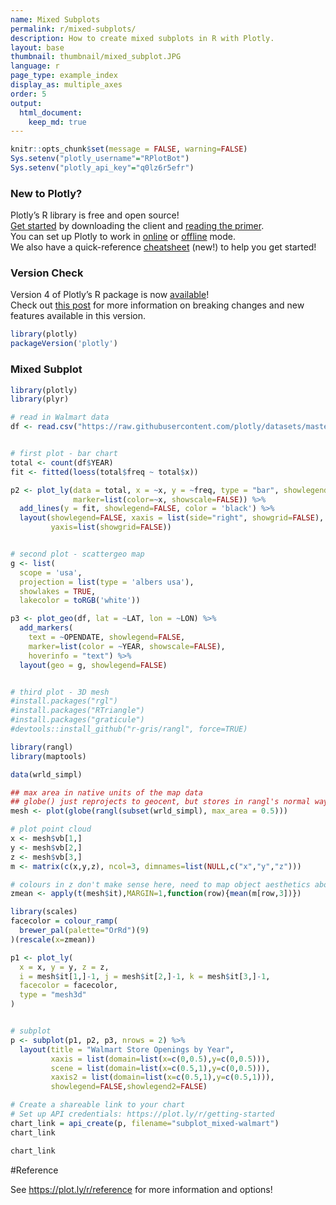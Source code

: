 ```yaml
---
name: Mixed Subplots
permalink: r/mixed-subplots/
description: How to create mixed subplots in R with Plotly.
layout: base
thumbnail: thumbnail/mixed_subplot.JPG
language: r
page_type: example_index
display_as: multiple_axes
order: 5
output:
  html_document:
    keep_md: true
---
```


```r
knitr::opts_chunk$set(message = FALSE, warning=FALSE)
Sys.setenv("plotly_username"="RPlotBot")
Sys.setenv("plotly_api_key"="q0lz6r5efr")
```
### New to Plotly?

Plotly's R library is free and open source!<br>
[Get started](https://plot.ly/r/getting-started/) by downloading the client and [reading the primer](https://plot.ly/r/getting-started/).<br>
You can set up Plotly to work in [online](https://plot.ly/r/getting-started/#hosting-graphs-in-your-online-plotly-account) or [offline](https://plot.ly/r/offline/) mode.<br>
We also have a quick-reference [cheatsheet](https://images.plot.ly/plotly-documentation/images/r_cheat_sheet.pdf) (new!) to help you get started!

### Version Check

Version 4 of Plotly's R package is now [available](https://plot.ly/r/getting-started/#installation)!<br>
Check out [this post](http://moderndata.plot.ly/upgrading-to-plotly-4-0-and-above/) for more information on breaking changes and new features available in this version.
```r
library(plotly)
packageVersion('plotly')
```

### Mixed Subplot

```r
library(plotly)
library(plyr)

# read in Walmart data
df <- read.csv("https://raw.githubusercontent.com/plotly/datasets/master/1962_2006_walmart_store_openings.csv")


# first plot - bar chart
total <- count(df$YEAR)
fit <- fitted(loess(total$freq ~ total$x))

p2 <- plot_ly(data = total, x = ~x, y = ~freq, type = "bar", showlegend=FALSE,
              marker=list(color=~x, showscale=FALSE)) %>%
  add_lines(y = fit, showlegend=FALSE, color = 'black') %>%
  layout(showlegend=FALSE, xaxis = list(side="right", showgrid=FALSE),
         yaxis=list(showgrid=FALSE))


# second plot - scattergeo map
g <- list(
  scope = 'usa',
  projection = list(type = 'albers usa'),
  showlakes = TRUE,
  lakecolor = toRGB('white'))

p3 <- plot_geo(df, lat = ~LAT, lon = ~LON) %>%
  add_markers(
    text = ~OPENDATE, showlegend=FALSE,
    marker=list(color = ~YEAR, showscale=FALSE),
    hoverinfo = "text") %>%
  layout(geo = g, showlegend=FALSE)


# third plot - 3D mesh
#install.packages("rgl")
#install.packages("RTriangle")
#install.packages("graticule")
#devtools::install_github("r-gris/rangl", force=TRUE)

library(rangl)
library(maptools)

data(wrld_simpl)

## max area in native units of the map data
## globe() just reprojects to geocent, but stores in rangl's normal way (objects, primitives, vertices)
mesh <- plot(globe(rangl(subset(wrld_simpl), max_area = 0.5)))

# plot point cloud
x <- mesh$vb[1,]
y <- mesh$vb[2,]
z <- mesh$vb[3,]
m <- matrix(c(x,y,z), ncol=3, dimnames=list(NULL,c("x","y","z")))

# colours in z don't make sense here, need to map object aesthetics above
zmean <- apply(t(mesh$it),MARGIN=1,function(row){mean(m[row,3])})

library(scales)
facecolor = colour_ramp(
  brewer_pal(palette="OrRd")(9)
)(rescale(x=zmean))

p1 <- plot_ly(
  x = x, y = y, z = z,
  i = mesh$it[1,]-1, j = mesh$it[2,]-1, k = mesh$it[3,]-1,
  facecolor = facecolor,
  type = "mesh3d"
)


# subplot
p <- subplot(p1, p2, p3, nrows = 2) %>%
  layout(title = "Walmart Store Openings by Year",
         xaxis = list(domain=list(x=c(0,0.5),y=c(0,0.5))),
         scene = list(domain=list(x=c(0.5,1),y=c(0,0.5))),
         xaxis2 = list(domain=list(x=c(0.5,1),y=c(0.5,1))),
         showlegend=FALSE,showlegend2=FALSE)

# Create a shareable link to your chart
# Set up API credentials: https://plot.ly/r/getting-started
chart_link = api_create(p, filename="subplot_mixed-walmart")
chart_link
```

```r
chart_link
```

#Reference

See [https://plot.ly/r/reference](https://plot.ly/r/reference) for more information and options!
